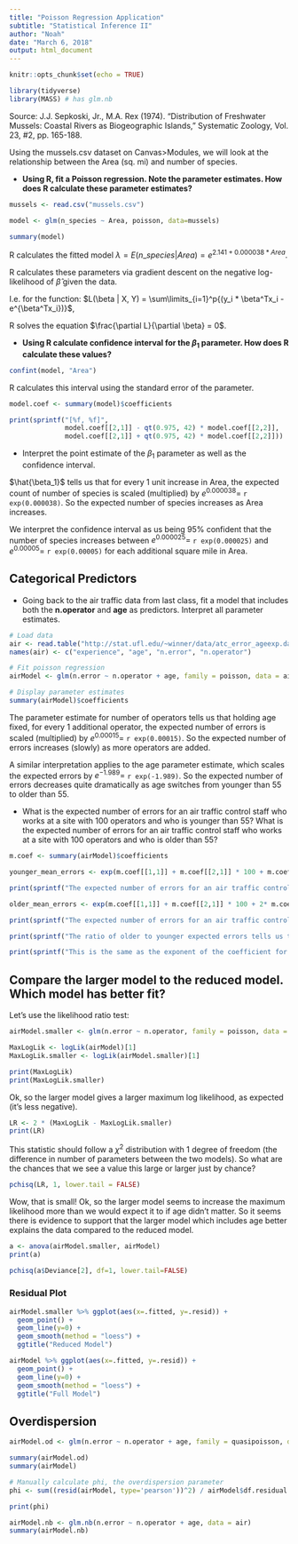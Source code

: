 ```yaml
---
title: "Poisson Regression Application"
subtitle: "Statistical Inference II"
author: "Noah"
date: "March 6, 2018"
output: html_document
---
```


```r
knitr::opts_chunk$set(echo = TRUE)

library(tidyverse)
library(MASS) # has glm.nb
```

Source: J.J. Sepkoski, Jr., M.A. Rex (1974). "Distribution of Freshwater Mussels: Coastal Rivers as Biogeographic Islands," Systematic Zoology, Vol. 23, #2, pp. 165-188.

Using the mussels.csv dataset on Canvas>Modules, we will look at the relationship between the Area (sq. mi) and number of species.

+ **Using R, fit a Poisson regression. Note the parameter estimates. How does R calculate these parameter estimates?**

```r
mussels <- read.csv("mussels.csv")

model <- glm(n_species ~ Area, poisson, data=mussels)

summary(model)
```

R calculates the fitted model $\lambda = E(n\_species| Area) = e^{2.141 + 0.000038 * Area}$.

R calculates these parameters via gradient descent on the negative log-likelihood of $\hat{\beta}$ given the data.

I.e. for the function: $L(\beta | X, Y) = \sum\limits_{i=1}^p{(y_i * \beta^Tx_i - e^{\beta^Tx_i})}$,

R solves the equation $\frac{\partial L}{\partial \beta} = 0$.

+ **Using R calculate confidence interval for the $\beta_1$ parameter. How does R calculate these values?**

```r
confint(model, "Area")
```

R calculates this interval using the standard error of the parameter.

```r
model.coef <- summary(model)$coefficients

print(sprintf("[%f, %f]", 
              model.coef[[2,1]] - qt(0.975, 42) * model.coef[[2,2]], 
              model.coef[[2,1]] + qt(0.975, 42) * model.coef[[2,2]]))
```

+ Interpret the point estimate of the $\beta_1$ parameter as well as the confidence interval.

$\hat{\beta_1}$ tells us that for every 1 unit increase in Area, the expected count of number of species is scaled (multiplied) by $e^{0.000038} =$ `r exp(0.000038)`. So the expected number of species increases as Area increases.

We interpret the confidence interval as us being 95% confident that the number of species increases between $e^{0.000025} =$ `r exp(0.000025)` and $e^{0.00005} =$ `r exp(0.00005)` for each additional square mile in Area.

## Categorical Predictors

+ Going back to the air traffic data from last class, fit a model that includes both the **n.operator** and **age** as predictors. Interpret all parameter estimates.

```r
# Load data
air <- read.table("http://stat.ufl.edu/~winner/data/atc_error_ageexp.dat")
names(air) <- c("experience", "age", "n.error", "n.operator")

# Fit poisson regression
airModel <- glm(n.error ~ n.operator + age, family = poisson, data = air)

# Display parameter estimates
summary(airModel)$coefficients
```

The parameter estimate for number of operators tells us that holding age fixed, for every 1 additional operator, the expected number of errors is scaled (multiplied) by $e^{0.00015} =$ `r exp(0.00015)`. So the expected number of errors increases (slowly) as more operators are added.

A similar interpretation applies to the age parameter estimate, which scales the expected errors by $e^{-1.989} =$ `r exp(-1.989)`. So the expected number of errors decreases quite dramatically as age switches from younger than 55 to older than 55.

+ What is the expected number of errors for an air traffic control staff who works at a site with 100 operators and who is younger than 55? What is the expected number of errors for an air traffic control staff who works at a site with 100 operators and who is older than 55? 

```r
m.coef <- summary(airModel)$coefficients

younger_mean_errors <- exp(m.coef[[1,1]] + m.coef[[2,1]] * 100 + m.coef[[3,1]])

print(sprintf("The expected number of errors for an air traffic control staff who works at a site with 100 operators and who is younger than 55 is %.2f.", younger_mean_errors))

older_mean_errors <- exp(m.coef[[1,1]] + m.coef[[2,1]] * 100 + 2* m.coef[[3,1]])

print(sprintf("The expected number of errors for an air traffic control staff who works at a site with 100 operators and who is older than 55 is %.2f.", older_mean_errors))

print(sprintf("The ratio of older to younger expected errors tells us the scale factor when going from younger to older: %.3f.", older_mean_errors / younger_mean_errors))

print(sprintf("This is the same as the exponent of the coefficient for age: %.3f.", exp(m.coef[[3,1]])))
```

## Compare the larger model to the reduced model. Which model has better fit?    
  


Let's use the likelihood ratio test:

```r
airModel.smaller <- glm(n.error ~ n.operator, family = poisson, data = air)

MaxLogLik <- logLik(airModel)[1]
MaxLogLik.smaller <- logLik(airModel.smaller)[1]

print(MaxLogLik)
print(MaxLogLik.smaller)
```

Ok, so the larger model gives a larger maximum log likelihood, as expected (it's less negative).

```r
LR <- 2 * (MaxLogLik - MaxLogLik.smaller)
print(LR)
```

This statistic should follow a $\chi^2$ distribution with 1 degree of freedom (the difference in number of parameters between the two models). So what are the chances that we see a value this large or larger just by chance?

```r
pchisq(LR, 1, lower.tail = FALSE)
```

Wow, that is small! Ok, so the larger model seems to increase the maximum likelihood more than we would expect it to if age didn't matter. So it seems there is evidence to support that the larger model which includes age better explains the data compared to the reduced model.

```r
a <- anova(airModel.smaller, airModel)
print(a)

pchisq(a$Deviance[2], df=1, lower.tail=FALSE)
```

### Residual Plot

```r
airModel.smaller %>% ggplot(aes(x=.fitted, y=.resid)) + 
  geom_point() +
  geom_line(y=0) +
  geom_smooth(method = "loess") +
  ggtitle("Reduced Model")

airModel %>% ggplot(aes(x=.fitted, y=.resid)) + 
  geom_point() +
  geom_line(y=0) +
  geom_smooth(method = "loess") +
  ggtitle("Full Model")
```

## Overdispersion

```r
airModel.od <- glm(n.error ~ n.operator + age, family = quasipoisson, data = air)

summary(airModel.od)
summary(airModel)
```

```r
# Manually calculate phi, the overdispersion parameter
phi <- sum((resid(airModel, type='pearson'))^2) / airModel$df.residual

print(phi)
```

```r
airModel.nb <- glm.nb(n.error ~ n.operator + age, data = air)
summary(airModel.nb)
```